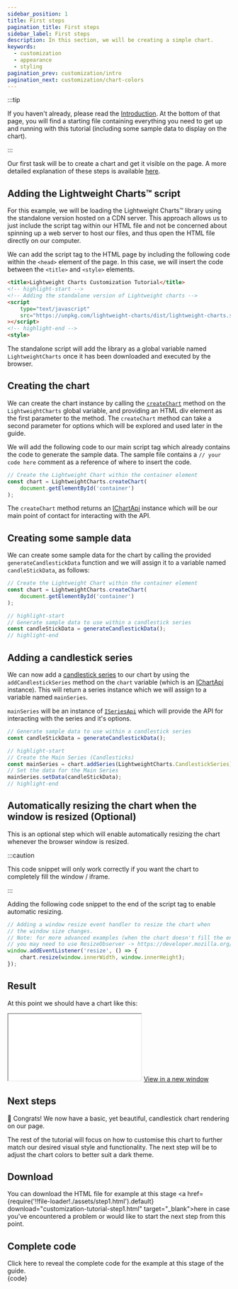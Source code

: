 ```yaml
---
sidebar_position: 1
title: First steps
pagination_title: First steps
sidebar_label: First steps
description: In this section, we will be creating a simple chart.
keywords:
  - customization
  - appearance
  - styling
pagination_prev: customization/intro
pagination_next: customization/chart-colors
---
```


:::tip

If you haven't already, please read the [Introduction](intro). At the bottom of that page, you will find a starting file containing everything you need to get up and running with this tutorial (including some sample data to display on the chart).

:::

Our first task will be to create a chart and get it visible on the page. A more detailed explanation of these steps is available [here](/docs).

## Adding the Lightweight Charts™ script

For this example, we will be loading the Lightweight Charts™ library using the standalone version hosted on a CDN server. This approach allows us to just include the script tag within our HTML file and not be concerned about spinning up a web server to host our files, and thus open the HTML file directly on our computer.

We can add the script tag to the HTML page by including the following code within the `<head>` element of the page. In this case, we will insert the code between the `<title>` and `<style>` elements.

```html
<title>Lightweight Charts Customization Tutorial</title>
<!-- highlight-start -->
<!-- Adding the standalone version of Lightweight charts -->
<script
    type="text/javascript"
    src="https://unpkg.com/lightweight-charts/dist/lightweight-charts.standalone.production.js"
></script>
<!-- highlight-end -->
<style>
```

The standalone script will add the library as a global variable named `LightweightCharts` once it has been downloaded and executed by the browser.

## Creating the chart

We can create the chart instance by calling the [`createChart`](/docs/api/functions/createChart) method on the `LightweightCharts` global variable, and providing an HTML div element as the first parameter to the method. The `createChart` method can take a second parameter for options which will be explored and used later in the guide.

We will add the following code to our main script tag which already contains the code to generate the sample data. The sample file contains a `// your code here` comment as a reference of where to insert the code.

```js
// Create the Lightweight Chart within the container element
const chart = LightweightCharts.createChart(
    document.getElementById('container')
);
```

The `createChart` method returns an [IChartApi](/docs/api/interfaces/IChartApi) instance which will be our main point of contact for interacting with the API.

## Creating some sample data

We can create some sample data for the chart by calling the provided `generateCandlestickData` function and we will assign it to a variable named `candleStickData`, as follows:

```js
// Create the Lightweight Chart within the container element
const chart = LightweightCharts.createChart(
    document.getElementById('container')
);

// highlight-start
// Generate sample data to use within a candlestick series
const candleStickData = generateCandlestickData();
// highlight-end
```

## Adding a candlestick series

We can now add a [candlestick series](/docs/series-types#candlestick) to our chart by using the `addCandlestickSeries` method on the `chart` variable (which is an [IChartApi](/docs/api/interfaces/IChartApi) instance). This will return a series instance which we will assign to a variable named `mainSeries`.

`mainSeries` will be an instance of [`ISeriesApi`](/docs/api/interfaces/ISeriesApi) which will provide the API for interacting with the series and it's options.

```js
// Generate sample data to use within a candlestick series
const candleStickData = generateCandlestickData();

// highlight-start
// Create the Main Series (Candlesticks)
const mainSeries = chart.addSeries(LightweightCharts.CandlestickSeries);
// Set the data for the Main Series
mainSeries.setData(candleStickData);
// highlight-end
```

## Automatically resizing the chart when the window is resized (Optional)

This is an optional step which will enable automatically resizing the chart whenever
the browser window is resized.

:::caution

This code snippet will only work correctly if you want the chart to completely fill the window / iframe.

:::

Adding the following code snippet to the end of the script tag to enable automatic resizing.

```js
// Adding a window resize event handler to resize the chart when
// the window size changes.
// Note: for more advanced examples (when the chart doesn't fill the entire window)
// you may need to use ResizeObserver -> https://developer.mozilla.org/en-US/docs/Web/API/ResizeObserver
window.addEventListener('resize', () => {
    chart.resize(window.innerWidth, window.innerHeight);
});
```

## Result

At this point we should have a chart like this:

<iframe
    className="standalone-iframe"
    src={require('!!file-loader!./assets/step1.html').default}
></iframe>
<a href={require('!!file-loader!./assets/step1.html').default} target="\_blank">
    View in a new window
</a>

## Next steps

🎉 Congrats! We now have a basic, yet beautiful, candlestick chart rendering on our page.

The rest of the tutorial will focus on how to customise this chart to further match our desired visual style and functionality. The next step will be to adjust the chart colors to better suit a dark theme.

## Download

You can download the HTML file for example at this stage <a href={require('!!file-loader!./assets/step1.html').default} download="customization-tutorial-step1.html" target="\_blank">here</a> in case you've encountered a problem or would like to start the next step from this point.

## Complete code


<InstantDetails>
<summary>
Click here to reveal the complete code for the example at this stage of the guide.
</summary>
<CodeBlock className="language-html">{code}</CodeBlock>
</InstantDetails>
